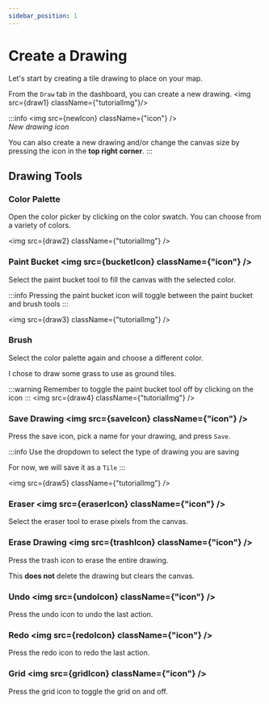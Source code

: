 ```yaml
---
sidebar_position: 1
---
```




# Create a Drawing

Let's start by creating a tile drawing to place on your map.

From the `Draw` tab in the dashboard, you can create a new drawing.
<img src={draw1} className={"tutorialImg"}/>

:::info
<img src={newIcon} className={"icon"} />
<br/>
<i>New drawing icon</i>

You can also create a new drawing and/or change the canvas size by pressing the icon in the <b>top right corner</b>.
:::

## Drawing Tools

### Color Palette
Open the color picker by clicking on the color swatch. You can choose from a variety of colors.

<img src={draw2} className={"tutorialImg"} />

### Paint Bucket <img src={bucketIcon} className={"icon"} />
Select the paint bucket tool to fill the canvas with the selected color.

:::info
Pressing the paint bucket icon will toggle between the paint bucket and brush tools
:::

<img src={draw3} className={"tutorialImg"} />


### Brush

Select the color palette again and choose a different color.

I chose to draw some grass to use as ground tiles.

:::warning
Remember to toggle the paint bucket tool off by clicking on the icon
:::
<img src={draw4} className={"tutorialImg"} />

### Save Drawing <img src={saveIcon} className={"icon"} />

Press the save icon, pick a name for your drawing, and press `Save`.

:::info
Use the dropdown to select the type of drawing you are saving

For now, we will save it as a `Tile`
:::

<img src={draw5} className={"tutorialImg"} />

### Eraser <img src={eraserIcon} className={"icon"} />
Select the eraser tool to erase pixels from the canvas.

### Erase Drawing <img src={trashIcon} className={"icon"} />
Press the trash icon to erase the entire drawing.

This <b>does not</b> delete the drawing but clears the canvas.

### Undo <img src={undoIcon} className={"icon"} />
Press the undo icon to undo the last action.

### Redo <img src={redoIcon} className={"icon"} />
Press the redo icon to redo the last action.

### Grid <img src={gridIcon} className={"icon"} />
Press the grid icon to toggle the grid on and off.